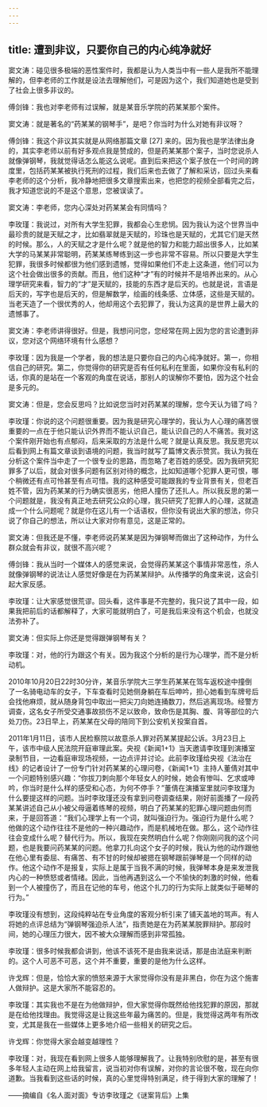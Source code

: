 ```yaml
---
---
---
```

title: 遭到非议，只要你自己的内心纯净就好
---




窦文涛：碰见很多极端的恶性案件时，我都是认为人类当中有一些人是我所不能理解的，但李老师的工作就是设法去理解他们，可是因为这个，我们知道她也是受到了社会上很多非议的。

傅剑锋：我也对李老师有过误解，就是某音乐学院的药某某那个案件。

窦文涛：就是著名的“药某某的钢琴手”，是吧？你当时为什么对她有非议呀？

傅剑锋：我这个非议其实就是从网络那篇文章 [27] 来的。因为我也是学法律出身的，其实李老师以前有好多观点我是赞成的，但是药某某那个案子，当时您说杀人就像弹钢琴，我就觉得话怎么能这么说呢。直到后来把这个案子放在一个时间的跨度里，包括药某某被执行死刑的过程，我们后来也去做了了解和采访，回过头来看李老师的这个分析，我冷静地把很多文章搜索出来，也把您的视频全部看完之后，我才知道您说的不是这个意思，您被误读了。

窦文涛：李老师，您内心深处对药某某会有同情吗？

李玫瑾：我说过，对所有大学生犯罪，我都会心生悲悯。因为我认为这个世界当中最珍贵的就是天赋之才，比如翡翠就是天赋的，珍珠也是天赋的，尤其它们是天然的时候。那么，人的天赋之才是什么呢？就是他的智力和能力超出很多人，比如某大学的马某某非常聪明，药某某练琴练到这一步也非常不容易。所以只要是大学生犯罪，我很多时候都很为他们感到遗憾，觉得如果他们不走上这条道，他们可以为这个社会做出很多的贡献。而且，他们这种“才”有的时候并不是培养出来的。从心理学研究来看，智力的“才”是天赋的，技能的东西才是后天的。也就是说，言语是后天的，写字也是后天的，但是解数学，绘画的线条感、立体感，这些是天赋的。当老天造了一个很优秀的人，他却用这个去犯罪了，我认为这真的是世界上最大的遗憾事了。

窦文涛：李老师讲得很好。但是，我想问问您，您经常在网上因为您的言论遭到非议，您对这个网络环境有什么感想？

李玫瑾：因为我是一个学者，我的想法是只要你自己的内心纯净就好。第一，你相信自己的研究。第二，你觉得你的研究是否有任何私利在里面，如果你没有私利的话，你真的是站在一个客观的角度在说话，那别人的误解你不要怕，因为这个社会是多元的。

窦文涛：但是，您会反思吗？比如说您当时对药某某的理解，您今天认为错了吗？

李玫瑾：你说的这个问题很重要。因为我是研究心理学的，我认为人心理的痛苦很重要的一点在于他只能认识外界而不能认识自己，能认识自己的人不痛苦。我对这个案件刚开始也有点郁闷，后来采取的方法是什么呢？就是认真反思。我反思完以后看到网上有篇文章谈到语境的问题，我当时就写了篇博文表示赞赏。我认为我在分析这个案件当中走了一个很专业的思路，而忽略了老百姓的感受。因为我研究犯罪多了以后，就会对很多问题有区别对待的概念，比如知道哪个犯罪人更可恨，哪个稍微还有点可怜甚至有点可惜。我的这种感受可能跟我的专业背景有关，但老百姓不管，因为药某某的行为确实很恶劣，他把人撞伤了还扎人。所以我反思的第一个问题就是，我没有真正地去研究公众的心理，我只研究了犯罪人的心理，这就造成一个什么问题呢？就是你在这儿有一个话语权，但你没有说出大家的想法，你只说了你自己的想法，所以让大家对你有意见，这是正常的。

窦文涛：但我还是不懂，李老师说药某某是因为弹钢琴而做出了这种动作，为什么群众就会有非议，就很不高兴呢？

傅剑锋：我从当时一个媒体人的感觉来说，会觉得药某某这个事情非常恶性，杀人就像弹钢琴的说法让人感觉好像是在为药某某辩护。从传播学的角度来说，这会引起大家反感。

李玫瑾：让大家感觉很荒谬。回头看，这件事是不完整的，我只说了其中一段，如果我把前后的话都解释了，大家可能就明白了，可是我后来没有这个机会，也就没法弥补了。

窦文涛：但实际上你还是觉得跟弹钢琴有关？

李玫瑾：对，他的行为跟这个有关。因为我这个分析的是行为心理学，而不是分析动机。

2010年10月20日22时30分许，某音乐学院大三学生药某某在驾车返校途中撞倒了一名骑电动车的女子，下车查看时见她侧身躺在车后呻吟，担心她看到车牌号后会找他麻烦，就从随身背包中取出一把尖刀向她连捅数刀，然后逃离现场。经警方调查，这名女子所受交通事故损伤不足以致命，致命伤是其胸、腹、背等部位的六处刀伤。23日早上，药某某在父母的陪同下到公安机关投案自首。

2011年1月11日，该市人民检察院以故意杀人罪对药某某提起公诉。3月23日上午，该市中级人民法院开庭审理此案。央视《新闻1+1》当天邀请李玫瑾到演播室录制节目，一边看庭审现场视频，一边点评并讨论。此前李玫瑾给央视《法治在线》的记者设计了一份专门针对药某某的心理问卷，《新闻1+1》主持人董倩对其中一个问题特别感兴趣：“你拔刀刺向那个年轻女人的时候，她会有惨叫、乞求或呻吟，你当时是什么样的感受和心态，为何不停手？”董倩在演播室里就问李玫瑾为什么要提这样的问题。当时李玫瑾还没有拿到问卷调查结果，刚好前面播了一段药某某讲述自己从小被父母逼着练琴的视频，明白了药某某的犯罪心理问题由何而来，于是回答道：“我们心理学上有一个词，就叫强迫行为。强迫行为是什么呢？他做的这个动作往往不是他的一种兴趣动作，而是机械地在做。那么，这个动作往往会变成什么呢？替代行为。所以，我现在突然明白什么呢？你刚刚问我的这个问题，也是我要问药某某的问题。他拿刀扎向这个女子的时候，我认为他的动作跟他在他心里有委屈、有痛苦、有不甘的时候却被摁在钢琴跟前弹琴是一个同样的动作。他这个动作不是报复，实际上是属于当我不满的时候，我弹琴本身是来发泄我内心的一种愤怒或者情绪。因此，当他再遇到这么一个不愉快的刺激的时候，他看到一个人被撞伤了，而且在记他的车号，他这个扎刀的行为实际上就类似于砸琴的行为。”

李玫瑾没有想到，这段纯粹站在专业角度的客观分析引来了铺天盖地的骂声。有人将她的点评总结为“弹钢琴强迫杀人法”，指责她是在为药某某脱罪辩护。那段时间，她的心理压力很大，因不被大众理解而感到非常孤独。

李玫瑾：很多时候我都会讲到，他该不该死不是由我来说话，那是由法庭来判断的。这个人可恶不可恶，这个并不重要，重要的是他为什么这样。

许戈辉：但是，恰恰大家的愤怒来源于大家觉得你没有是非黑白，你在为这个施害人做辩护。这是大家所不能容忍的。

李玫瑾：其实我也不是在为他做辩护，但大家觉得你既然给他找犯罪的原因，那就是在给他找理由。我觉得这是让我这些年最为痛苦的。但是，我觉得这两年有所改变，尤其是我在一些媒体上更多地介绍一些相关的研究之后。

许戈辉：你觉得大家会越变越理性？

李玫瑾：对，我现在看到网上很多人能够理解我了。让我特别欣慰的是，甚至有很多年轻人主动在网上给我留言，说当初对你有误解，对你的言论很不敬，现在向你道歉。当我看到这些话的时候，真的心里觉得特别满足，终于得到大家的理解了！

——摘编自《名人面对面》专访李玫瑾之《谜案背后》上集